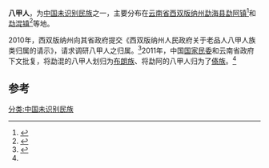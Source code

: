 '''八甲人'''，为[[中国未识别民族|中国未识别民族]]之一，主要分布在[[云南省|云南省]][[西双版纳州|西双版纳州]][[勐海县|勐海县]][[勐阿镇|勐阿镇]]<ref name="ifeng">{{Cite web |url=http://news.ifeng.com/a/20140703/41004361_0.shtml |title=凤凰资讯 - 未识别民族还有6个 |access-date=2016-07-15 |archive-date=2019-06-12 |archive-url=https://web.archive.org/web/20190612214316/http://news.ifeng.com/a/20140703/41004361_0.shtml |dead-url=no }}</ref>和[[勐混镇|勐混镇]]<ref name="12bn">{{Cite web |url=http://www.12bn.net/article/article_3982.html |title=老品人、八甲人民族归属问题尘埃落定 |access-date=2016-07-15 |archive-url=https://web.archive.org/web/20161130185936/http://www.12bn.net/article/article_3982.html |archive-date=2016-11-30 |dead-url=yes }}</ref>等地。

2010年，西双版纳州向其省政府提交《西双版纳州人民政府关于老品人八甲人族类归属的请示》，请求调研八甲人之归属。<ref>{{Cite web |url=http://news.idoican.com.cn/zgminzub/html/2011-07/19/content_2410046.htm?div=-1 |title=老品人归族记——民族归属的“云南样本” |accessdate=2016-07-15 |archive-date=2016-12-20 |archive-url=https://web.archive.org/web/20161220113331/http://news.idoican.com.cn/zgminzub/html/2011-07/19/content_2410046.htm?div=-1 |dead-url=no }}</ref>2011年，中国[[国家民委|国家民委]]和云南省政府下文批复，将勐混的八甲人划归为[[布朗族|布朗族]]、将勐阿的八甲人归为了[[傣族|傣族]]。<ref name="12bn"/>

==参考==
{{reflist}}

[[分类:中国未识别民族|分类:中国未识别民族]]